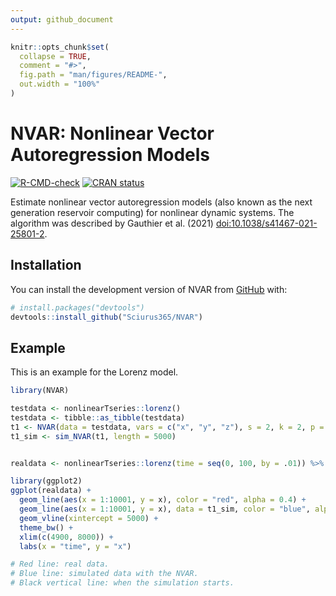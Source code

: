 ```yaml
---
output: github_document
---
```


<!-- README.md is generated from README.Rmd. Please edit that file -->

```r
knitr::opts_chunk$set(
  collapse = TRUE,
  comment = "#>",
  fig.path = "man/figures/README-",
  out.width = "100%"
)
```

# NVAR: Nonlinear Vector Autoregression Models

<!-- badges: start -->
[![R-CMD-check](https://github.com/Sciurus365/NVAR/actions/workflows/R-CMD-check.yaml/badge.svg)](https://github.com/Sciurus365/NVAR/actions/workflows/R-CMD-check.yaml)
[![CRAN status](https://www.r-pkg.org/badges/version/NVAR)](https://CRAN.R-project.org/package=NVAR)
<!-- badges: end -->

Estimate nonlinear vector autoregression models (also known as the 
    next generation reservoir computing) for nonlinear dynamic systems. The 
    algorithm was described by Gauthier et al. (2021) <doi:10.1038/s41467-021-25801-2>.

## Installation

You can install the development version of NVAR from [GitHub](https://github.com/) with:

``` r
# install.packages("devtools")
devtools::install_github("Sciurus365/NVAR")
```

## Example

This is an example for the Lorenz model.

```r
library(NVAR)

testdata <- nonlinearTseries::lorenz()
testdata <- tibble::as_tibble(testdata)
t1 <- NVAR(data = testdata, vars = c("x", "y", "z"), s = 2, k = 2, p = 2, alpha = 1e-3)
t1_sim <- sim_NVAR(t1, length = 5000)


realdata <- nonlinearTseries::lorenz(time = seq(0, 100, by = .01)) %>% tibble::as_tibble()

library(ggplot2)
ggplot(realdata) +
  geom_line(aes(x = 1:10001, y = x), color = "red", alpha = 0.4) +
  geom_line(aes(x = 1:10001, y = x), data = t1_sim, color = "blue", alpha = 0.4) +
  geom_vline(xintercept = 5000) +
  theme_bw() +
  xlim(c(4900, 8000)) +
  labs(x = "time", y = "x")

# Red line: real data.
# Blue line: simulated data with the NVAR.
# Black vertical line: when the simulation starts.
```


